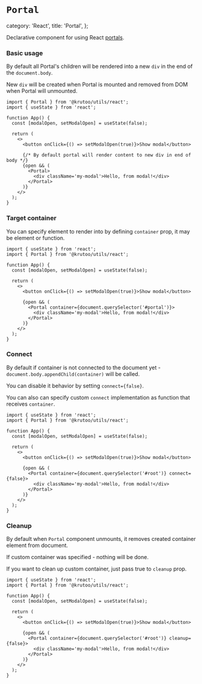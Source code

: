 # `Portal`

  category: 'React',
  title: 'Portal',
};

Declarative component for using React [portals](https://react.dev/reference/react-dom/createPortal).

### Basic usage

By default all Portal's children will be rendered into a new `div` in the end of the `document.body`.

New `div` will be created when Portal is mounted and removed from DOM when Portal will unmounted.

```tsx
import { Portal } from '@krutoo/utils/react';
import { useState } from 'react';

function App() {
  const [modalOpen, setModalOpen] = useState(false);

  return (
    <>
      <button onClick={() => setModalOpen(true)}>Show modal</button>

      {/* By default portal will render content to new div in end of body */}
      {open && (
        <Portal>
          <div className='my-modal'>Hello, from modal!</div>
        </Portal>
      )}
    </>
  );
}
```

### Target container

You can specify element to render into by defining `container` prop, it may be element or function.

```tsx
import { useState } from 'react';
import { Portal } from '@krutoo/utils/react';

function App() {
  const [modalOpen, setModalOpen] = useState(false);

  return (
    <>
      <button onClick={() => setModalOpen(true)}>Show modal</button>

      {open && (
        <Portal container={document.querySelector('#portal')}>
          <div className='my-modal'>Hello, from modal!</div>
        </Portal>
      )}
    </>
  );
}
```

### Connect

By default if container is not connected to the document yet - `document.body.appendChild(container)` will be called.

You can disable it behavior by setting `connect={false}`.

You can also can specify custom `connect` implementation as function that receives `container`.

```tsx
import { useState } from 'react';
import { Portal } from '@krutoo/utils/react';

function App() {
  const [modalOpen, setModalOpen] = useState(false);

  return (
    <>
      <button onClick={() => setModalOpen(true)}>Show modal</button>

      {open && (
        <Portal container={document.querySelector('#root')} connect={false}>
          <div className='my-modal'>Hello, from modal!</div>
        </Portal>
      )}
    </>
  );
}
```

### Cleanup

By default when `Portal` component unmounts, it removes created container element from document.

If custom container was specified - nothing will be done.

If you want to clean up custom container, just pass true to `cleanup` prop.

```tsx
import { useState } from 'react';
import { Portal } from '@krutoo/utils/react';

function App() {
  const [modalOpen, setModalOpen] = useState(false);

  return (
    <>
      <button onClick={() => setModalOpen(true)}>Show modal</button>

      {open && (
        <Portal container={document.querySelector('#root')} cleanup={false}>
          <div className='my-modal'>Hello, from modal!</div>
        </Portal>
      )}
    </>
  );
}
```
